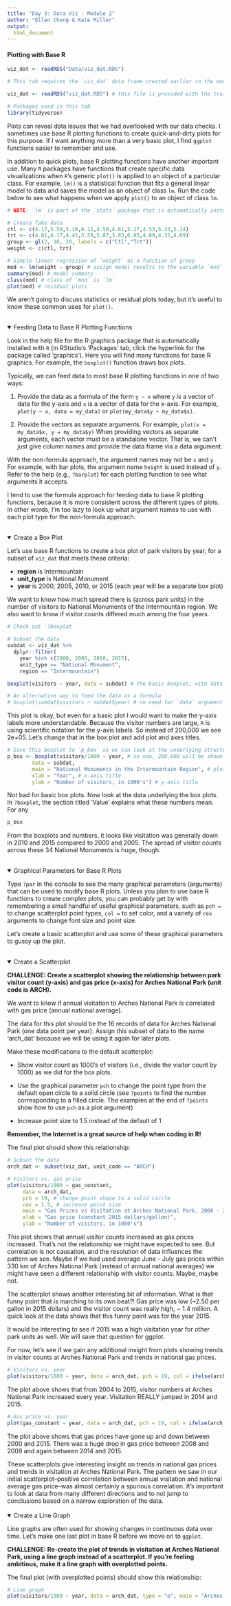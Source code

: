 ```yaml
---
title: "Day 3: Data Viz - Module 2"
author: "Ellen Cheng & Kate Miller"
output:
  html_document
---
```


#### Plotting with Base R {.tabset}

```r

viz_dat <- readRDS("Data/viz_dat.RDS")
```

```r

# This tab requires the `viz_dat` data frame created earlier in the module. If you don't have this data frames in the global environment, run the code below.

viz_dat <- readRDS("viz_dat.RDS") # this file is provided with the training materials. If this file is not in your current working directory, provide the file path in the function argument
```

```r

# Packages used in this tab
library(tidyverse)
```

Plots can reveal data issues that we had overlooked with our data checks. I sometimes use base R plotting functions to create quick-and-dirty plots for this purpose. If I want anything more than a very basic plot, I find `ggplot` functions easier to remember and use.

In addition to quick plots, base R plotting functions have another important use. Many `R` packages have functions that create specific data visualizations when `R`'s generic `plot()` is applied to an object of a particular class. For example, `lm()` is a statistical function that fits a general linear model to data and saves the model as an object of class `lm`. Run the code below to see what happens when we apply `plot()` to an object of class `lm`.

```r

# NOTE: `lm` is part of the `stats` package that is automatically installed with `R`. This code comes from the Examples section of `?lm`.

# Create fake data
ctl <- c(4.17,5.58,5.18,6.11,4.50,4.61,5.17,4.53,5.33,5.14)
trt <- c(4.81,4.17,4.41,3.59,5.87,3.83,6.03,4.89,4.32,4.69)
group <- gl(2, 10, 20, labels = c("Ctl","Trt"))
weight <- c(ctl, trt)

# Simple linear regression of `weight` as a function of group
mod <- lm(weight ~ group) # assign model results to the variable `mod`
summary(mod) # model summary
class(mod) # class of `mod` is `lm`
plot(mod) # residual plots
```

We aren't going to discuss statistics or residual plots today, but it's useful to know these common uses for `plot()`.

<br>
<details open><summary class='drop'>Feeding Data to Base R Plotting Functions</summary>

Look in the help file for the R graphics package that is automatically installed with `R` (in RStudio's 'Packages' tab, click the hyperlink for the package called 'graphics'). Here you will find many functions for base R graphics. For example, the `boxplot()` function draws box plots. 

Typically, we can feed data to most base R plotting functions in one of two ways:

1. Provide the data as a formula of the form `y ~ x` where `y` is a vector of data for the y-axis and `x` is a vector of data for the x-axis. For example, `plot(y ~ x, data = my_data)` or `plot(my_data$y ~ my_data$x)`.

2. Provide the vectors as separate arguments. For example, `plot(x = my_data$x, y = my_data$y)` When providing vectors as separate arguments, each vector must be a standalone vector. That is, we can't just give column names and provide the data frame via a data argument.

With the non-formula approach, the argument names may not be `x` and `y`. For example, with bar plots, the argument name `height` is used instead of `y`. Refer to the help (e.g., `?barplot`) for each plotting function to see what arguments it accepts.

I tend to use the formula approach for feeding data to base R plotting functions, because it is more consistent across the different types of plots. In other words, I'm too lazy to look up what argument names to use with each plot type for the non-formula approach.

</details>
<br>
<details open><summary class='drop'>Create a Box Plot</summary>

Let's use base R functions to create a box plot of park visitors by year, for a subset of `viz_dat` that meets these criteria:

- **region** is Intermountain
- **unit_type** is National Monument
- **year** is 2000, 2005, 2010, or 2015 (each year will be a separate box plot)

We want to know how much spread there is (across park units) in the number of visitors to National Monuments of the Intermountain region. We also want to know if visitor counts differed much among the four years.

```r
# Check out `?boxplot`

# Subset the data
subdat <- viz_dat %>%
  dplyr::filter(
    year %in% c(2000, 2005, 2010, 2015),
    unit_type == "National Monument",
    region == "Intermountain")

boxplot(visitors ~ year, data = subdat) # the basic boxplot, with data provided as a formula

# An alternative way to feed the data as a formula
# boxplot(subdat$visitors ~ subdat$year) # no need for `data` argument
```

This plot is okay, but even for a basic plot I would want to make the y-axis labels more understandable. Because the visitor numbers are large, `R` is using scientific notation for the y-axis labels. So instead of 200,000 we see 2e+05. Let's change that in the box plot and add plot and axes titles.

```r

# Save this boxplot to `p_box` so we can look at the underlying structure
p_box <- boxplot(visitors/1000 ~ year, # so now, 200,000 will be shown as 200 on the y-axis
        data = subdat,
        main = "National Monuments in the Intermountain Region", # plot title
        xlab = "Year", # x-axis title
        ylab = "Number of visitors, in 1000's") # y-axis title
```

Not bad for basic box plots. Now 
look at the data underlying the box plots. In `?boxplot`, the section titled 'Value' explains what these numbers mean. For any 

```r
p_box
```

From the boxplots and numbers, it looks like visitation was generally down in 2010 and 2015 compared to 2000 and 2005. The spread of visitor counts across these 34 National Monuments is huge, though.

</details>
<br>
<details open><summary class='drop'>Graphical Parameters for Base R Plots</summary>

Type `?par` in the console to see the many graphical parameters (arguments) that can be used to modify base R plots. Unless you plan to use base R functions to create complex plots, you can probably get by with remembering a small handful of useful graphical parameters, such as `pch =` to change scatterplot point types, `col =` to set color, and a variety of `cex` arguments to change font size and point size.

Let's create a basic scatterplot and use some of these graphical parameters to gussy up the plot.

</details>
<br>
<details open><summary class='drop'>Create a Scatterplot</summary>

<div class="alert alert-info">
  <strong>CHALLENGE:  Create a scatterplot showing the relationship between park visitor count (y-axis) and gas price (x-axis) for Arches National Park (unit code is ARCH).</strong>
  
  We want to know if annual visitation to Arches National Park is correlated with gas price (annual national average).
  
  The data for this plot should be the 16 records of data for Arches National Park (one data point per year). Assign this subset of data to the name 'arch_dat' because we will be using it again for later plots.
  
  Make these modifications to the default scatterplot:
  
  - Show visitor count as 1000's of visitors (i.e., divide the visitor count by 1000) as we did for the box plots.
  
  - Use the graphical parameter `pch` to change the point type from the default open circle to a solid circle (see `?points` to find the number corresponding to a filled circle. The examples at the end of `?points` show how to use `pch` as a plot argument)
  
  - Increase point size to 1.5 instead of the default of 1
  
  **Remember, the Internet is a great source of help when coding in R!**
  </div>

The final plot should show this relationship:
```r

# Subset the data
arch_dat <- subset(viz_dat, unit_code == "ARCH")

# Visitors vs. gas price
plot(visitors/1000 ~ gas_constant, 
     data = arch_dat, 
     pch = 19, # change point shape to a solid circle
     cex = 1.5, # increase point size
     main = "Gas Prices vs Visitation at Arches National Park, 2000 - 2015", 
     xlab = "Gas price (constant 2015 dollars/gallon)", 
     ylab = "Number of visitors, in 1000's")
```

This plot shows that annual visitor counts increased as gas prices increased. That's not the relationship we might have expected to see. But correlation is not causation, and the resolution of data influences the pattern we see. Maybe if we had used average June - July gas prices within 330 km of Arches National Park (instead of annual national averages) we might have seen a different relationship with visitor counts. Maybe, maybe not.

The scatterplot shows another interesting bit of information. What is that funny point that is marching to its own beat?! Gas price was low (~2.50 per gallon in 2015 dollars) and the visitor count was really high, ~ 1.4 million. A quick look at the data shows that this funny point was for the year 2015. 

It would be interesting to see if 2015 was a high visitation year for other park units as well. We will save that question for ggplot.

For now, let's see if we gain any additional insight from plots showing trends in visitor counts at Arches National Park and trends in national gas prices. 

```r
# Visitors vs. year
plot(visitors/1000 ~ year, data = arch_dat, pch = 19, col = ifelse(arch_dat$year == 2015, "red", "black"), cex = 1.5, main = "Arches National Park Visitation, 2000 - 2015", sub = "(red point is year 2015; all other years are shown in black)", xlab = "Year", ylab = "Number of visitors, in 1000's")
```

The plot above shows that from 2004 to 2015, visitor numbers at Arches National Park increased every year. Visitation REALLY jumped in 2014 and 2015.

```r
# Gas price vs. year
plot(gas_constant ~ year, data = arch_dat, pch = 19, col = ifelse(arch_dat$year == 2015, "red", "black"), cex = 1.5, main = "Average National Gas Prices, 2000 - 2015", sub = "(red point is year 2015; all other years are shown in black)", xlab = "Year", ylab = "Gas price (constant 2015 dollars/gallon)")
```

The plot above shows that gas prices have gone up and down between 2000 and 2015. There was a huge drop in gas price between 2008 and 2009 and again between 2014 and 2015.

These scatterplots give interesting insight on trends in national gas prices and trends in visitation at Arches National Park. The pattern we saw in our initial scatterplot--positive correlation between annual visitation and national average gas price--was almost certainly a spurious correlation. It's important to look at data from many different directions and to not jump to conclusions based on a narrow exploration of the data.
</details>
<br>
<details open><summary class='drop'>Create a Line Graph</summary>

Line graphs are often used for showing changes in continuous data over time. Let's make one last plot in base R before we move on to `ggplot`.

<div class="alert alert-info">
  <strong> CHALLENGE: Re-create the plot of trends in visitation at Arches National Park, using a line graph instead of a scatterplot. If you're feeling ambitious, make it a line graph with overplotted points.</strong>
</div>

The final plot (with overplotted points) should show this relationship:
```r

# Line graph
plot(visitors/1000 ~ year, data = arch_dat, type = "o", main = "Arches National Park Visitation, 2000 - 2015", xlab = "Year", ylab = "Number of visitors, in 1000's") # can use `type = "o" to get line plots with points
```